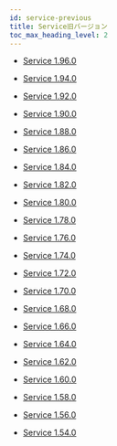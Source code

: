 ```yaml
---
id: service-previous
title: Service旧バージョン
toc_max_heading_level: 2
---
```


- [Service 1.96.0](service-1_96_0)

- [Service 1.94.0](service-1_94_0)

- [Service 1.92.0](service-1_92_0)

- [Service 1.90.0](service-1_90_0)

- [Service 1.88.0](service-1_88_0)

- [Service 1.86.0](service-1_86_0)

- [Service 1.84.0](service-1_84_0)

- [Service 1.82.0](service-1_82_0)

- [Service 1.80.0](service-1_80_0)

- [Service 1.78.0](service-1_78_0)

- [Service 1.76.0](service-1_76_0)

- [Service 1.74.0](service-1_74_0)

- [Service 1.72.0](service-1_72_0)

- [Service 1.70.0](service-1_70_0)

- [Service 1.68.0](service-1_68_0)

- [Service 1.66.0](service-1_66_0)

- [Service 1.64.0](service-1_64_0)

- [Service 1.62.0](service-1_62_0)

- [Service 1.60.0](service-1_60_0)

- [Service 1.58.0](service-1_58_0)

- [Service 1.56.0](service-1_56_0)

- [Service 1.54.0](service-1_54_0)
